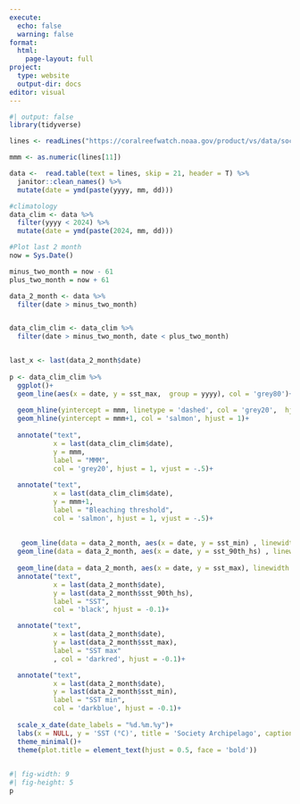 ```yaml
---
execute:
  echo: false
  warning: false
format: 
  html:
    page-layout: full
project:
  type: website
  output-dir: docs
editor: visual
---
```


```r
#| output: false
library(tidyverse)
```

```r
lines <- readLines("https://coralreefwatch.noaa.gov/product/vs/data/society_archipelago.txt")

mmm <- as.numeric(lines[11])
```

```r
data <-  read.table(text = lines, skip = 21, header = T) %>% 
  janitor::clean_names() %>% 
  mutate(date = ymd(paste(yyyy, mm, dd)))
```

```r
#climatology
data_clim <- data %>% 
  filter(yyyy < 2024) %>% 
  mutate(date = ymd(paste(2024, mm, dd))) 
```

```r
#Plot last 2 month
now = Sys.Date()

minus_two_month = now - 61
plus_two_month = now + 61
```

```r
data_2_month <- data %>% 
  filter(date > minus_two_month)


data_clim_clim <- data_clim %>% 
  filter(date > minus_two_month, date < plus_two_month)


last_x <- last(data_2_month$date)
  
p <- data_clim_clim %>% 
  ggplot()+
  geom_line(aes(x = date, y = sst_max,  group = yyyy), col = 'grey80')+
  
  geom_hline(yintercept = mmm, linetype = 'dashed', col = 'grey20',  hjust = 1)+
  geom_hline(yintercept = mmm+1, col = 'salmon', hjust = 1)+
  
  annotate("text",
           x = last(data_clim_clim$date),
           y = mmm,
           label = "MMM",
           col = 'grey20', hjust = 1, vjust = -.5)+
  
  annotate("text",
           x = last(data_clim_clim$date),
           y = mmm+1,
           label = "Bleaching threshold",
           col = 'salmon', hjust = 1, vjust = -.5)+
  
  
   geom_line(data = data_2_month, aes(x = date, y = sst_min) , linewidth = 1, col = 'darkblue')+
  geom_line(data = data_2_month, aes(x = date, y = sst_90th_hs) , linewidth = 1, col = 'black')+
  
  geom_line(data = data_2_month, aes(x = date, y = sst_max), linewidth = 1, col = 'darkred')+
  annotate("text",
           x = last(data_2_month$date),
           y = last(data_2_month$sst_90th_hs),
           label = "SST",
           col = 'black', hjust = -0.1)+

  annotate("text",
           x = last(data_2_month$date),
           y = last(data_2_month$sst_max),
           label = "SST max"
           , col = 'darkred', hjust = -0.1)+

  annotate("text",
           x = last(data_2_month$date),
           y = last(data_2_month$sst_min),
           label = "SST min",
           col = 'darkblue', hjust = -0.1)+
  
  scale_x_date(date_labels = "%d.%m.%y")+
  labs(x = NULL, y = 'SST (°C)', title = 'Society Archipelago', caption = paste("Last update:", format(Sys.time(), "%d.%m.%Y %H:%M:%S %Z")))+
  theme_minimal()+
  theme(plot.title = element_text(hjust = 0.5, face = 'bold'))
  
```

```r
#| fig-width: 9
#| fig-height: 5
p
```

\
